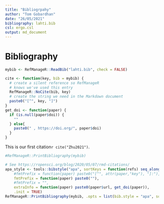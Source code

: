 ```yaml
---
title: "Bibliogrpahy"
author: "Tom Gobardhan"
date: "26/05/2021"
bibliography: lahti.bib
csl: ergo.csl
output: md_document
---
```


# Bibliography

```r
mybib <- RefManageR::ReadBib("lahti.bib", check = FALSE)

cite <- function(key, bib = mybib) {
  # create a silent reference so RefManageR
  # knows we've used this entry
  RefManageR::NoCite(bib, key)
  # create the string we need in the Markdown document
  paste0("[^", key, "]")
}
get_doi <- function(paper) {
  if (is.null(paper$doi)) {
    ""
  } else{
    paste0(" , https://doi.org/", paper$doi)
  }
}
```


This is our first citation`r cite("Zhu2021")`.

```r
#RefManageR::PrintBibliography(mybib)

# See https://ropensci.org/blog/2020/05/07/rmd-citations/
apa_style <- tools::bibstyle("apa", sortKeys = function(refs) seq_along(refs),
    #fmtPrefix = function(paper) paste0("[^", attr(paper,"key"), "]:"),
    fmtPrefix = function(paper) paste0(""),    
    #fmtPrefix = "",    
    extraInfo = function(paper) paste0(paper$url, get_doi(paper)),    
    .init = TRUE)
RefManageR::PrintBibliography(mybib, .opts = list(bib.style = "apa", sorting = ""))
```

